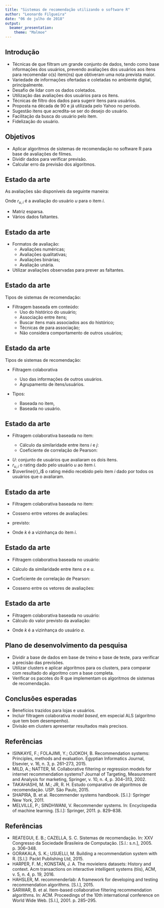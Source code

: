 ```yaml
---
title: "Sistemas de recomendação utilizando o software R"
author: "Leonardo Filgueira"
date: "06 de julho de 2018"
output: 
  beamer_presentation:
    theme: "Malmoe"
---
```


## Introdução

- Técnicas de \textit{machine learning} que filtram um grande conjunto de dados, tendo como base informações dos usuários, prevendo avaliações dos usuários aos itens para recomendar o(s) item(ns) que obtiveram uma nota prevista maior.
- Variedade de informações ofertadas e coletadas no ambiente digital, principalmente.
- Desafio de lidar com os dados coletados.
- Utilização das avaliações dos usuários para os itens.
- Técnicas de filtro dos dados para sugerir itens para usuários.
- Proposta na década de $90$ e já utilizada pelo Yahoo no período.
- Sugestão itens que acredita-se ser do desejo do usuário.
- Facilitação da busca do usuário pelo item.
- Fidelização do usuário.

## Objetivos

- Aplicar algoritmos de sistemas de recomendação no software R para base de avaliações de filmes.
- Dividir dados para verificar previsão.
- Calcular erro da previsão dos algoritmos.

## Estado da arte

As avaliações são disponíveis da seguinte maneira:

\begin{table}[!h]
\centering
\label{rating_matrix}
\begin{tabular}{c|c|c|c|c}
\hline \\
            & Item 1      & Item 2      & $\cdots$ & Item m      \\
Usuário 1   & $r_{(1, 1)}$ &             & $\cdots$  &             \\
Usuário 2   &  & $r_{(2, 2)}$ & $\cdots$ & $r_{(2, m)}$ \\
$\vdots$       &    $\vdots$  & $\vdots$       &  $\ddots$ & $\vdots$ \\
Usuário $n$ &  &             & $\cdots$ & $r_{(n, m)}$ \\
\hline
\end{tabular}
\end{table}

Onde $r_{u, i}$ é a avaliação do usuário $u$ para o item $i$.

- Matriz esparsa.
- Vários dados faltantes.

## Estado da arte

- Formatos de avaliação:
    - Avaliações numéricas;
    - Avaliações qualitativas;
    - Avaliações binárias;
    - Avaliação unária.

- Utilizar avaliações observadas para prever as faltantes.


## Estado da arte

Tipos de sistemas de recomendação:

- Filtragem baseada em conteúdo:
    - Uso do histórico do usuário;
    - Associação entre itens;
    - Buscar itens mais associados aos do histórico;
    - Técnicas de \textit{text mining} para associação;
    - Não considera comportamento de outros usuários;

## Estado da arte

Tipos de sistemas de recomendação:

- Filtragem colaborativa

    - Uso das informações de outros usuários.
    - Agrupamento de itens/usuários.

- Tipos:
    - Baseada no item,
    - Baseada no usuário.
    
## Estado da arte

- Filtragem colaborativa baseada no item:

    - Cálculo da similaridade entre itens $i$ e $j$:
    - Coeficiente de correlação de Pearson:

\begin{equation}
w_{i, j} = \frac{\sum_{u \in U}{(r_{u, i} - \overline{r}_i ) ( r_{u, j} - \overline{r}_j )}}{\sqrt{\sum_{u \in U}{(r_{u, i} - \overline{r}_i )^2} \sum_{u \in U}{(r_{u, j} - \overline{r}_j )^2}}}
\end{equation}
  

- $U$: conjunto de usuários que avaliaram os dois itens.
- $r_{u, i}$ o rating dado pelo usuário $u$ ao item $i$.
- $\overline{r}_i$ o rating médio recebido pelo item $i$ dado por todos os usuários que o avaliaram.

## Estado da arte

- Filtragem colaborativa baseada no item:

- Cosseno entre vetores de avaliações:

\begin{equation}
w_{i, j} = \cos({\vec{r}_i, \vec{r}_j}) = \frac{\vec{r}_i \boldsymbol{\cdot} \vec{r}_j}{\lVert \vec{r}_i\rVert \times \lVert \vec{r}_i\rVert} = \frac{\sum_{u=1}^{n}{r_{u, i} r_{u, j}}}{\sqrt{\sum_{u=1}^{n}{r^2_{u, i}} \sum{_{u=1}^{n}{r^2_{u, j}}}}}
\end{equation}

- \textit{rating} previsto:

\begin{equation}
p_{a, i} = \frac{\sum_{j \in k}{r_{a, i} - w_{i, j}}}{\sum_{j \in k}{\left|w_{i, j}\right|}}
\end{equation}

- Onde $k$ é a vizinhança do item $i$.

## Estado da arte

- Filtragem colaborativa baseada no usuário:

- Cálculo da similaridade entre itens $a$ e $u$.
- Coeficiente de correlação de Pearson:

\begin{equation}
w_{a, u} = \frac{\sum_{i \in I}{(r_{a, i} - \overline{r}_a ) ( r_{u, i} - \overline{r}_u )}}{\sqrt{\sum_{i \in I}{(r_{a, i} - \overline{r}_a )^2} \sum_{i \in I}{(r_{u, i} - \overline{r}_u )^2}}}
\end{equation}

- Cosseno entre os vetores de avaliações:

\begin{equation}
w_{a, u} = \cos({\vec{r}_a, \vec{r}_u}) = \frac{\vec{r}_a \boldsymbol{\cdot} \vec{r}_u}{\lVert \vec{r}_a\rVert \times \lVert \vec{r}_u\rVert} = \frac{\sum_{i=1}^{m}{r_{a, i} r_{u, i}}}{\sqrt{\sum_{i=1}^{m}{r^2_{a, i}} \sum{_{i=1}^{m}{r^2_{u, i}}}}}
\end{equation}

## Estado da arte

- Filtragem colaborativa baseada no usuário:
- Cálculo do valor previsto da avaliação:

\begin{equation}
p_{a, i} = \overline{r}_a + \frac{\sum_{u \in k}{(r_{u, i} - \overline{r}_u) w_{a, u}}}{\sum_{u \in k}{\left|w_{a, u}\right|}}
\end{equation}

- Onde $k$ é a vizinhança do usuário $a$.

## Plano de desenvolvimento da pesquisa

- Dividir a base de dados em base de treino e base de teste, para verificar a precisão das previsões.
- Utilizar clusters e aplicar algoritmos para os clusters, para comparar com resultado do algoritmo com a base completa.
- Verificar os pacotes do R que implementam os algoritmos de sistemas de recomendação.

## Conclusões esperadas

- Benefícios trazidos para lojas e usuários.
- Incluir filtragem colaborativa *model based*, em especial ALS (algoritmo que tem bom desempenho).
- Divisão em clusters apresentar resultados mais precisos.

## Referências

- ISINKAYE, F.; FOLAJIMI, Y.; OJOKOH, B. Recommendation systems: Principles,
methods and evaluation. Egyptian Informatics Journal, Elsevier, v. 16, n. 3, p. 261–273, 2015.
- MILD, A.; NATTER, M. Collaborative filtering or regression models for internet recommendation systems? Journal of Targeting, Measurement and Analysis for marketing, Springer, v. 10, n. 4, p. 304–313, 2002.
- TAKAHASHI, M. M.; JR, R. H. Estudo comparativo de algoritmos de recomendação. USP. São Paulo, 2015.
- SHAPIRA, B. et al. Recommender systems handbook. [S.l.]: Springer New York, 2011.
- MELVILLE, P.; SINDHWANI, V. Recommender systems. In: Encyclopedia of machine
learning. [S.l.]: Springer, 2011. p. 829–838.

## Referências

- REATEGUI, E. B.; CAZELLA, S. C. Sistemas de recomendação. In: XXV Congresso
da Sociedade Brasileira de Computação. [S.l.: s.n.], 2005. p. 306–348.
- GORAKALA, S. K.; USUELLI, M. Building a recommendation system with R. [S.l.]: Packt Publishing Ltd, 2015.
- HARPER, F. M.; KONSTAN, J. A. The movielens datasets: History and context.
Acm transactions on interactive intelligent systems (tiis), ACM, v. 5, n. 4, p. 19, 2016.
- HAHSLER, M. recommenderlab: A framework for developing and testing recommendation algorithms. [S.l.], 2015.
- SARWAR, B. et al. Item-based collaborative filtering recommendation algorithms. In: ACM. Proceedings of the 10th international conference on World Wide Web. [S.l.], 2001. p. 285–295.


##
\textbf{Obrigado!}

